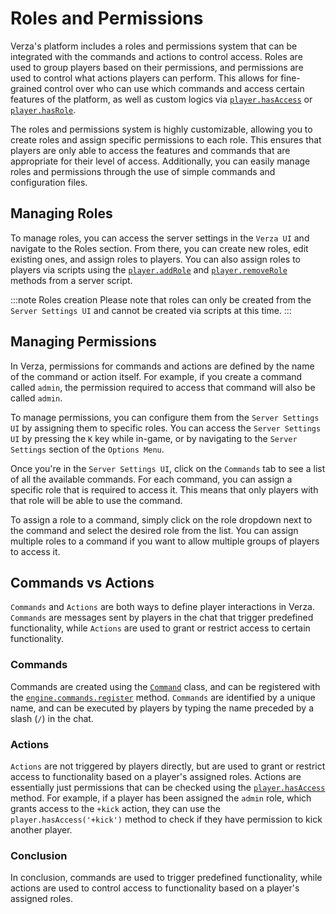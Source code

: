 # Roles and Permissions

Verza's platform includes a roles and permissions system that can be integrated with the commands and actions to control access. Roles are used to group players based on their permissions, and permissions are used to control what actions players can perform. This allows for fine-grained control over who can use which commands and access certain features of the platform, as well as custom logics via [`player.hasAccess`](/sdk/managers/player/hasAccess) or [`player.hasRole`](/sdk/managers/player/hasRole).

The roles and permissions system is highly customizable, allowing you to create roles and assign specific permissions to each role. This ensures that players are only able to access the features and commands that are appropriate for their level of access. Additionally, you can easily manage roles and permissions through the use of simple commands and configuration files.

## Managing Roles

To manage roles, you can access the server settings in the `Verza UI` and navigate to the Roles section. From there, you can create new roles, edit existing ones, and assign roles to players. You can also assign roles to players via scripts using the [`player.addRole`](/sdk/managers/player/addRole) and [`player.removeRole`](/sdk/managers/player/removeRole) methods from a server script.

:::note Roles creation
Please note that roles can only be created from the `Server Settings UI` and cannot be created via scripts at this time.
:::

## Managing Permissions

In Verza, permissions for commands and actions are defined by the name of the command or action itself. For example, if you create a command called `admin`, the permission required to access that command will also be called `admin`.

To manage permissions, you can configure them from the `Server Settings UI` by assigning them to specific roles. You can access the `Server Settings UI` by pressing the `K` key while in-game, or by navigating to the `Server Settings` section of the `Options Menu`.

Once you're in the `Server Settings UI`, click on the `Commands` tab to see a list of all the available commands. For each command, you can assign a specific role that is required to access it. This means that only players with that role will be able to use the command.

To assign a role to a command, simply click on the role dropdown next to the command and select the desired role from the list. You can assign multiple roles to a command if you want to allow multiple groups of players to access it.

## Commands vs Actions

`Commands` and `Actions` are both ways to define player interactions in Verza. `Commands` are messages sent by players in the chat that trigger predefined functionality, while `Actions` are used to grant or restrict access to certain functionality.

### Commands

Commands are created using the [`Command`](/sdk/types/Command) class, and can be registered with the [`engine.commands.register`](/sdk/managers/commands/register) method. `Commands` are identified by a unique name, and can be executed by players by typing the name preceded by a slash (`/`) in the chat.

### Actions

`Actions` are not triggered by players directly, but are used to grant or restrict access to functionality based on a player's assigned roles. Actions are essentially just permissions that can be checked using the [`player.hasAccess`](/sdk/managers/player/hasAccess) method. For example, if a player has been assigned the `admin` role, which grants access to the `+kick` action, they can use the `player.hasAccess('+kick')` method to check if they have permission to kick another player.

### Conclusion

In conclusion, commands are used to trigger predefined functionality, while actions are used to control access to functionality based on a player's assigned roles.
